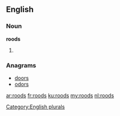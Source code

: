 ==English==

===Noun===
'''roods'''

# {{plural of|rood}}

===Anagrams===
* [[doors#English|doors]] 
* [[odors#English|odors]]

[[Category:English plurals]]

[[ar:roods]]
[[fr:roods]]
[[ku:roods]]
[[my:roods]]
[[nl:roods]]